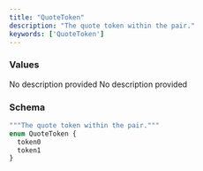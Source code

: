 ```yaml
---
title: "QuoteToken"
description: "The quote token within the pair."
keywords: ['QuoteToken']
---
```


### Values

<ResponseField name="token0" type="enum">
  No description provided
</ResponseField>

<ResponseField name="token1" type="enum">
  No description provided
</ResponseField>

### Schema


```graphql 
"""The quote token within the pair."""
enum QuoteToken {
  token0
  token1
}
```
